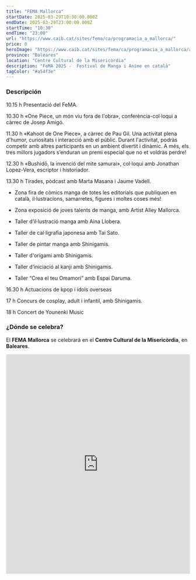 ```yaml
---
title: "FEMA Mallorca"
startDate: 2025-03-29T10:30:00.000Z
endDate: 2025-03-29T23:00:00.000Z
startTime: "10:30"
endTime: "23:00"
url: "https://www.caib.cat/sites/fema/ca/programacia_a_mallorca/"
price: 0
heroImage: "https://www.caib.cat/sites/fema/ca/programacia_a_mallorca/archivopub.do?ctrl=MCRST14066ZI499039&id=499039"
province: "Baleares"
location: "Centre Cultural de la Misericòrdia"
description: "FeMA 2025 -  Festival de Manga i Anime en català"
tagColor: "#a54f3e"
---
```


### Descripción

10.15 h Presentació del FeMA.

10.30 h «One Piece, un món viu fora de l'obra», conferència-col·loqui a càrrec de Josep Amigó.

11.30 h «Kahoot de One Piece», a càrrec de Pau Gil. Una activitat plena d'humor, curiositats i interacció amb el públic. Durant l'activitat, podràs competir amb altres participants en un ambient divertit i dinàmic. A més, els tres millors jugadors s’enduran un premi especial que no et voldràs perdre!

12.30 h «Bushidō, la invenció del mite samurai», col·loqui amb Jonathan Lopez-Vera, escriptor i historiador.

13.30 h Tirades, pòdcast amb Marta Masana i Jaume Vadell.


- Zona fira de còmics manga de totes les editorials que publiquen en català, il·lustracions, samarretes, figures i moltes coses més!

- Zona exposició de joves talents de manga, amb Artist Alley Mallorca.

- Taller d’il·lustració manga amb Aina Llobera.

- Taller de cal·ligrafia japonesa amb Tai Sato.

- Taller de pintar manga amb Shinigamis.

- Taller d'origami amb Shinigamis.

- Taller d’iniciació al kanji amb Shinigamis.

- Taller  “Crea el teu Omamori” amb Espai Daruma.

16.30 h Actuacions de kpop i idols overseas

17 h Concurs de cosplay, adult i infantil, amb Shinigamis.

18 h Concert de Younenki Music

### ¿Dónde se celebra?

El **FEMA Mallorca** se celebrará en el **Centre Cultural de la Misericòrdia**, en **Baleares**.
<iframe src="https://www.google.com/maps/embed?pb=!1m18!1m12!1m3!1d3455.7375283469296!2d2.6443226117686662!3d39.57480040633251!2m3!1f0!2f0!3f0!3m2!1i1024!2i768!4f13.1!3m3!1m2!1s0x12979256a40f2a55%3A0x3f38da2d5f1261ba!2sCentre%20Cultural%20La%20Miseric%C3%B2rdia!5e1!3m2!1ses!2ses!4v1742838235891!5m2!1ses!2ses" width="100%" height="600" style="border:0;" allowfullscreen="" loading="lazy" referrerpolicy="no-referrer-when-downgrade"></iframe>
